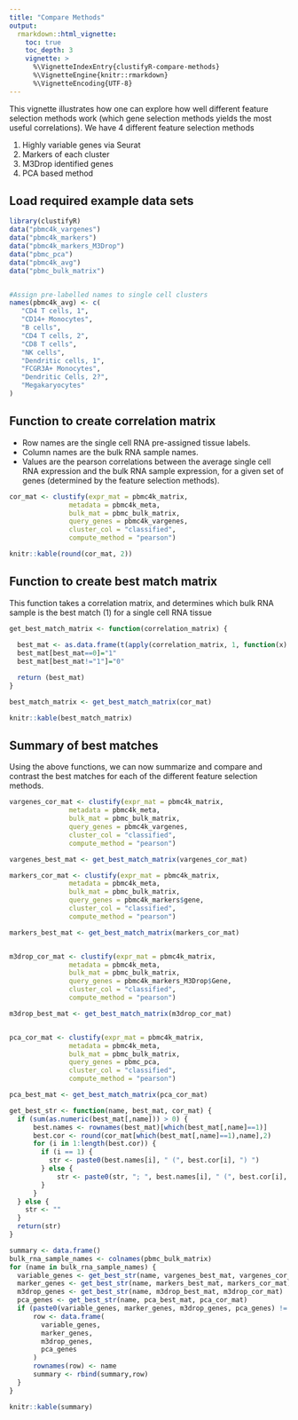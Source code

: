 ```yaml
---
title: "Compare Methods"
output:
  rmarkdown::html_vignette:
    toc: true
    toc_depth: 3
    vignette: >
      %\VignetteIndexEntry{clustifyR-compare-methods}
      %\VignetteEngine{knitr::rmarkdown}
      %\VignetteEncoding{UTF-8}
---
```


This vignette illustrates how one can explore how well different feature selection methods work (which gene selection methods yields the most useful correlations). We have 4 different feature selection methods 

1) Highly variable genes via Seurat
2) Markers of each cluster
3) M3Drop identified genes 
4) PCA based method

## Load required example data sets

```r
library(clustifyR)
data("pbmc4k_vargenes")
data("pbmc4k_markers")
data("pbmc4k_markers_M3Drop")
data("pbmc_pca")
data("pbmc4k_avg")
data("pbmc_bulk_matrix")


#Assign pre-labelled names to single cell clusters
names(pbmc4k_avg) <- c(
   "CD4 T cells, 1",
   "CD14+ Monocytes",
   "B cells",
   "CD4 T cells, 2",
   "CD8 T cells",
   "NK cells",
   "Dendritic cells, 1",
   "FCGR3A+ Monocytes",
   "Dendritic Cells, 2?",
   "Megakaryocytes"
)
```

## Function to create correlation matrix 

* Row names are the single cell RNA pre-assigned tissue labels.
* Column names are the bulk RNA sample names.
* Values are the pearson correlations between the average single cell RNA expression and the bulk RNA sample expression, for a given set of genes (determined by the feature selection methods).

```r

cor_mat <- clustify(expr_mat = pbmc4k_matrix,
               metadata = pbmc4k_meta,
               bulk_mat = pbmc_bulk_matrix,
               query_genes = pbmc4k_vargenes,
               cluster_col = "classified",
               compute_method = "pearson")

knitr::kable(round(cor_mat, 2))

```

## Function to create best match matrix 

This function takes a correlation matrix, and determines which bulk RNA sample is the best match (1) for a single cell RNA tissue

```r
get_best_match_matrix <- function(correlation_matrix) {
  
  best_mat <- as.data.frame(t(apply(correlation_matrix, 1, function(x) x - max(x))))
  best_mat[best_mat==0]="1"
  best_mat[best_mat!="1"]="0"

  return (best_mat)
}

best_match_matrix <- get_best_match_matrix(cor_mat)

knitr::kable(best_match_matrix)
```

## Summary of best matches

Using the above functions, we can now summarize and compare and contrast the best matches for each of the different feature selection methods.

```r
vargenes_cor_mat <- clustify(expr_mat = pbmc4k_matrix,
               metadata = pbmc4k_meta,
               bulk_mat = pbmc_bulk_matrix,
               query_genes = pbmc4k_vargenes,
               cluster_col = "classified",
               compute_method = "pearson")

vargenes_best_mat <- get_best_match_matrix(vargenes_cor_mat)

markers_cor_mat <- clustify(expr_mat = pbmc4k_matrix,
               metadata = pbmc4k_meta,
               bulk_mat = pbmc_bulk_matrix,
               query_genes = pbmc4k_markers$gene,
               cluster_col = "classified",
               compute_method = "pearson")

markers_best_mat <- get_best_match_matrix(markers_cor_mat)


m3drop_cor_mat <- clustify(expr_mat = pbmc4k_matrix,
               metadata = pbmc4k_meta,
               bulk_mat = pbmc_bulk_matrix,
               query_genes = pbmc4k_markers_M3Drop$Gene,
               cluster_col = "classified",
               compute_method = "pearson")

m3drop_best_mat <- get_best_match_matrix(m3drop_cor_mat)


pca_cor_mat <- clustify(expr_mat = pbmc4k_matrix,
               metadata = pbmc4k_meta,
               bulk_mat = pbmc_bulk_matrix,
               query_genes = pbmc_pca,
               cluster_col = "classified",
               compute_method = "pearson")

pca_best_mat <- get_best_match_matrix(pca_cor_mat)

get_best_str <- function(name, best_mat, cor_mat) {
  if (sum(as.numeric(best_mat[,name])) > 0) {
      best.names <- rownames(best_mat)[which(best_mat[,name]==1)]  
      best.cor <- round(cor_mat[which(best_mat[,name]==1),name],2)
      for (i in 1:length(best.cor)) {
        if (i == 1) {
          str <- paste0(best.names[i], " (", best.cor[i], ") ") 
        } else {
            str <- paste0(str, "; ", best.names[i], " (", best.cor[i], ") ") 
        }
      }
  } else {
    str <- ""
  }
  return(str)
}

summary <- data.frame()
bulk_rna_sample_names <- colnames(pbmc_bulk_matrix)
for (name in bulk_rna_sample_names) {
  variable_genes <- get_best_str(name, vargenes_best_mat, vargenes_cor_mat)
  marker_genes <- get_best_str(name, markers_best_mat, markers_cor_mat)
  m3drop_genes <- get_best_str(name, m3drop_best_mat, m3drop_cor_mat)
  pca_genes <- get_best_str(name, pca_best_mat, pca_cor_mat)
  if (paste0(variable_genes, marker_genes, m3drop_genes, pca_genes) != "") {
      row <- data.frame(
        variable_genes,
        marker_genes,
        m3drop_genes,
        pca_genes
      )
      rownames(row) <- name
      summary <- rbind(summary,row)    
  }
}

knitr::kable(summary)

```



